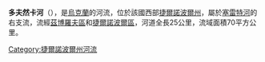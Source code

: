 '''多夫然卡河'''（{{lang-uk|Довжанка}}），是[[烏克蘭|烏克蘭]]的河流，位於該國西部[[捷爾諾波爾州|捷爾諾波爾州]]，屬於[[塞雷特河|塞雷特河]]的右支流，流經[[茲博羅夫區|茲博羅夫區]]和[[捷爾諾波爾區|捷爾諾波爾區]]，河道全長25公里，流域面積70平方公里。

{{DEFAULTSORT:Довжанка (річка)}}
[[Category:捷爾諾波爾州河流|Category:捷爾諾波爾州河流]]


{{Ukraine-river-stub}}